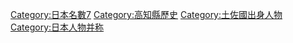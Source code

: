 [[Category:日本名數7|Category:日本名數7]]
[[Category:高知縣歷史|Category:高知縣歷史]]
[[Category:土佐國出身人物|Category:土佐國出身人物]]
[[Category:日本人物并称|Category:日本人物并称]]
